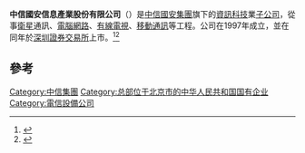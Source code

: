 {{Infobox_Company |
  company_name_zh = 中信國安信息產業股份有限公司 |
  company_name = 中信國安信息產業股份有限公司|
  company_logo =|
  company_type = [[國有企業|國有企業]]|
  foundation = 1997年 |
  location =[[中國|中國]][[北京|北京]]|
  industry = [[資訊科技|資訊科技]]|
  key_people = [[董事長|董事長]]：李士林 | 
  sales =  |
  profit =  |
  asset = |
  market_value = |
  num_employees = |
  revenue = |
  products = |
  parent = [[中信國安集團|中信國安集團]]|
  homepage = |
}}

'''中信國安信息產業股份有限公司'''（{{szse|000839}}）是[[中信國安集團|中信國安集團]]旗下的[[資訊科技|資訊科技]]業[[子公司|子公司]]，從事[[衛星|衛星]]通訊、[[電腦網路|電腦網路]]、[[有線電視|有線電視]]、[[移動通訊|移動通訊]]等工程。公司在1997年成立，並在同年於[[深圳證券交易所|深圳證券交易所]]上市。<ref>{{Cite web |url=http://money.finance.sina.com.cn/corp/go.php/vCI_CorpInfo/stockid/000839.phtml |title=中信國安 |accessdate=2009-02-13 |archive-date=2020-11-04 |archive-url=https://web.archive.org/web/20201104220049/http://money.finance.sina.com.cn/corp/go.php/vCI_CorpInfo/stockid/000839.phtml |dead-url=no }}</ref><ref>{{Cite web |url=http://www.citicpacific.com/b5/biz/others/capital/guoan.html |title=中信國安有限公司 |accessdate=2009-02-13 |archive-date=2008-10-25 |archive-url=https://archive.is/20081025065734/http://www.citicpacific.com/b5/biz/others/capital/guoan.html |dead-url=no }}</ref>

== 參考 ==
{{reflist}} 


{{SZSECI}}

[[Category:中信集團|Category:中信集團]]
[[Category:总部位于北京市的中华人民共和国国有企业|Category:总部位于北京市的中华人民共和国国有企业]]
[[Category:電信設備公司|Category:電信設備公司]]